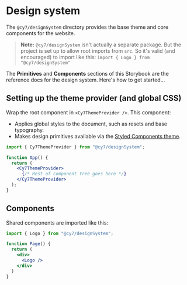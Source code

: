 
<Meta title="Guide | Design system" />

# Design system

The `@cy7/designSystem` directory provides the base theme and core components for the website.

> **Note:** `@cy7/designSystem` isn't actually a separate package. But the project is set up to allow root imports from `src`. So it's valid (and encouraged) to import like this: `import { Logo } from "@cy7/designSystem"`

The **Primitives** and **Components** sections of this Storybook are the reference docs for the design system. Here's how to get started...

## Setting up the theme provider (and global CSS)

Wrap the root component in `<Cy7ThemeProvider />`. This component:

* Applies global styles to the document, such as resets and base typography.
* Makes design primitives available via the [Styled Components theme](https://www.styled-components.com/docs/advanced#theming).

```jsx
import { Cy7ThemeProvider } from "@cy7/designSystem";

function App() {
  return (
    <Cy7ThemeProvider>
      {/* Rest of component tree goes here */}
    </Cy7ThemeProvider>
  );
}
```

## Components

Shared components are imported like this:

```jsx
import { Logo } from "@cy7/designSystem";

function Page() {
  return (
    <div>
      <Logo />
    </div>
  )
}
```

